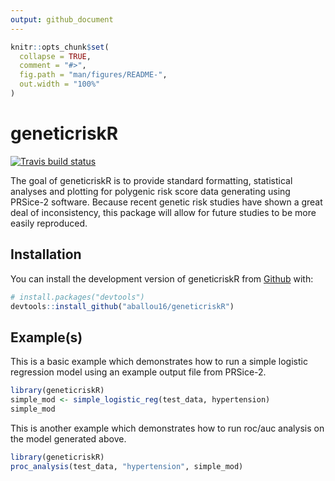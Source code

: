 ```yaml
---
output: github_document
---
```


<!-- README.md is generated from README.Rmd. Please edit that file -->

```r
knitr::opts_chunk$set(
  collapse = TRUE,
  comment = "#>",
  fig.path = "man/figures/README-",
  out.width = "100%"
)
```
# geneticriskR

<!-- badges: start -->
[![Travis build status](https://travis-ci.org/aballou16/geneticriskR.svg?branch=master)](https://travis-ci.org/aballou16/geneticriskR)
<!-- badges: end -->

The goal of geneticriskR is to provide standard formatting, statistical analyses
and plotting for polygenic risk score data generating using PRSice-2 software. 
Because recent genetic risk studies have shown a great deal of inconsistency, 
this package will allow for future studies to be more easily reproduced. 

## Installation

You can install the development version of geneticriskR from 
[Github](https://github.com/) with:

```r
# install.packages("devtools")
devtools::install_github("aballou16/geneticriskR")
```

## Example(s)

This is a basic example which demonstrates how to run a simple logistic 
regression model using an example output file from PRSice-2. 

```r
library(geneticriskR)
simple_mod <- simple_logistic_reg(test_data, hypertension)
simple_mod
```

This is another example which demonstrates how to run roc/auc analysis on the
model generated above. 
```r
library(geneticriskR)
proc_analysis(test_data, "hypertension", simple_mod)
```

